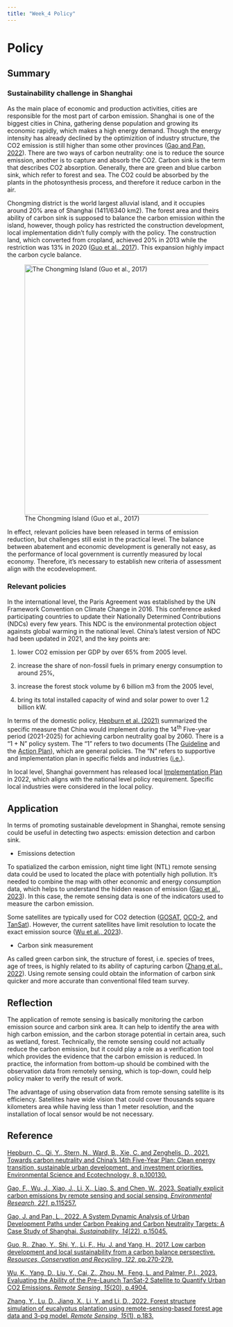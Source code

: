 ```yaml
---
title: "Week_4 Policy"
---
```


# Policy

## Summary

### Sustainability challenge in Shanghai

As the main place of economic and production activities, cities are responsible for the most part of carbon emission. Shanghai is one of the biggest cities in China, gathering dense population and growing its economic rapidly, which makes a high energy demand. Though the energy intensity has already declined by the optimizition of industry structure, the CO2 emission is still higher than some other provinces ([Gao and Pan, 2022](https://www.mdpi.com/2071-1050/14/22/15045#B6-sustainability-14-15045)). There are two ways of carbon neutrality: one is to reduce the source emission, another is to capture and absorb the CO2. Carbon sink is the term that describes CO2 absorption. Generally, there are green and blue carbon sink, which refer to forest and sea. The CO2 could be absorbed by the plants in the photosynthesis process, and therefore it reduce carbon in the air.

Chongming district is the world largest alluvial island, and it occupies around 20% area of Shanghai (1411/6340 km2). The forest area and theirs ability of carbon sink is supposed to balance the carbon emission within the island, however, though policy has restricted the construction development, local implementation didn't fully comply with the policy. The construction land, which converted from cropland, achieved 20% in 2013 while the restriction was 13% in 2020 ([Guo et al., 2017](https://www.sciencedirect.com/science/article/pii/S0921344917300678?casa_token=a3IJsYQ_gowAAAAA:3ZmwU70vJjq2NNqK4qt90RtjxnsuP7sV23r3HQUBSQYUswJwzQVzIvSjtLWAw-0aBlDyHtB3pVI)). This expansion highly impact the carbon cycle balance.

![The Chongming Island (Guo et al., 2017)](1-s2.0-S0921344917300678-gr2_lrg.jpg){fig-align="center" width="577"}

In effect, relevant policies have been released in terms of emission reduction, but challenges still exist in the practical level. The balance between abatement and economic development is generally not easy, as the performance of local government is currently measured by local economy. Therefore, it's necessary to establish new criteria of assessment align with the ecodevelopment.

### Relevant policies

In the international level, the Paris Agreement was established by the UN Framework Convention on Climate Change in 2016. This conference asked participating countries to update their Nationally Determined Contributions (NDCs) every few years. This NDC is the environmental protection object againsts global warming in the national level. China's latest version of NDC had been updated in 2021, and the key points are:

1.  lower CO2 emission per GDP by over 65% from 2005 level.

2.  increase the share of non-fossil fuels in primary energy consumption to around 25%,

3.  increase the forest stock volume by 6 billion m3 from the 2005 level,

4.  bring its total installed capacity of wind and solar power to over 1.2 billion kW.

In terms of the domestic policy, [Hepburn et al. (2021)](https://www.sciencedirect.com/science/article/pii/S2666498421000545) summarized the specific measure that China would implement during the 14^th^ Five-year period (2021-2025) for achieving carbon neutrality goal by 2060. There is a "1 + N" policy system. The "1" refers to two documents (The [Guideline](https://www.gov.cn/zhengce/2021-10/24/content_5644613.htm) and the [Action Plan](https://www.gov.cn/zhengce/content/2021-10/26/content_5644984.htm)), which are general policies. The "N" refers to supportive and implementation plan in specific fields and industries ([i.e.](https://www.gov.cn/zhengce/zhengceku/2022-11/01/content_5723071.htm)).

In local level, Shanghai government has released local [Implementation Plan](https://www.ndrc.gov.cn/fggz/hjyzy/tdftzh/202208/t20220808_1332758_ext.html) in 2022, which aligns with the national level policy requirement. Specific local industries were considered in the local policy.

## Application

In terms of promoting sustainable development in Shanghai, remote sensing could be useful in detecting two aspects: emission detection and carbon sink.

-   Emissions detection

To spatialized the carbon emission, night time light (NTL) remote sensing data could be used to located the place with potentially high pollution. It's needed to combine the map with other economic and energy consumption data, which helps to understand the hidden reason of emission ([Gao et al., 2023](https://www.sciencedirect.com/science/article/pii/S001393512300049X?casa_token=M7iuWtJn_bMAAAAA:WraEXXC-xrrSbjLZYc8MNx6G-Q5YpiD2Jm3mcJHGQ3CpvsTMMVWrOYjItzlKM6Ps9kOodn1UKkY)). In this case, the remote sensing data is one of the indicators used to measure the carbon emission.

Some satellites are typically used for CO2 detection ([GOSAT](https://earth.esa.int/eogateway/missions/gosat), [OCO-2](https://ocov2.jpl.nasa.gov/), and [TanSat](https://earth.esa.int/eogateway/missions/tansat)). However, the current satellites have limit resolution to locate the exact emission source ([Wu et al., 2023](https://www.mdpi.com/2072-4292/15/20/4904)).

-   Carbon sink measurement

As called green carbon sink, the structure of forest, i.e. species of trees, age of trees, is highly related to its ability of capturing carbon ([Zhang et al., 2022](https://www.mdpi.com/2072-4292/15/1/183)). Using remote sensing could obtain the information of carbon sink quicker and more accurate than conventional filed team survey.

## Reflection

The application of remote sensing is basically monitoring the carbon emission source and carbon sink area. It can help to identify the area with high carbon emission, and the carbon storage potential in certain area, such as wetland, forest. Technically, the remote sensing could not actually reduce the carbon emission, but it could play a role as a verification tool which provides the evidence that the carbon emission is reduced. In practice, the information from bottom-up should be combined with the observation data from remotely sensing, which is top-down, could help policy maker to verify the result of work.

The advantage of using observation data from remote sensing satellite is its efficiency. Satellites have wide vision that could cover thousands square kilometers area while having less than 1 meter resolution, and the installation of local sensor would be not necessary.

## Reference

[Hepburn, C., Qi, Y., Stern, N., Ward, B., Xie, C. and Zenghelis, D., 2021. Towards carbon neutrality and China's 14th Five-Year Plan: Clean energy transition, sustainable urban development, and investment priorities. Environmental Science and Ecotechnology, 8, p.100130.](https://www.sciencedirect.com/science/article/pii/S2666498421000545)

[Gao, F., Wu, J., Xiao, J., Li, X., Liao, S. and Chen, W., 2023. Spatially explicit carbon emissions by remote sensing and social sensing. *Environmental Research*, *221*, p.115257.](https://www.sciencedirect.com/science/article/pii/S001393512300049X?casa_token=M7iuWtJn_bMAAAAA:WraEXXC-xrrSbjLZYc8MNx6G-Q5YpiD2Jm3mcJHGQ3CpvsTMMVWrOYjItzlKM6Ps9kOodn1UKkY)

[Gao, J. and Pan, L., 2022. A System Dynamic Analysis of Urban Development Paths under Carbon Peaking and Carbon Neutrality Targets: A Case Study of Shanghai. *Sustainability*, *14*(22), p.15045.](https://www.mdpi.com/2071-1050/14/22/15045#B6-sustainability-14-15045)

[Guo, R., Zhao, Y., Shi, Y., Li, F., Hu, J. and Yang, H., 2017. Low carbon development and local sustainability from a carbon balance perspective. *Resources, Conservation and Recycling*, *122*, pp.270-279.](https://www.sciencedirect.com/science/article/pii/S0921344917300678?casa_token=a3IJsYQ_gowAAAAA:3ZmwU70vJjq2NNqK4qt90RtjxnsuP7sV23r3HQUBSQYUswJwzQVzIvSjtLWAw-0aBlDyHtB3pVI)

[Wu, K., Yang, D., Liu, Y., Cai, Z., Zhou, M., Feng, L. and Palmer, P.I., 2023. Evaluating the Ability of the Pre-Launch TanSat-2 Satellite to Quantify Urban CO2 Emissions. *Remote Sensing*, *15*(20), p.4904.](https://www.mdpi.com/2072-4292/15/20/4904)

[Zhang, Y., Lu, D., Jiang, X., Li, Y. and Li, D., 2022. Forest structure simulation of eucalyptus plantation using remote-sensing-based forest age data and 3-pg model. *Remote Sensing*, *15*(1), p.183.](https://www.mdpi.com/2072-4292/15/1/183)
